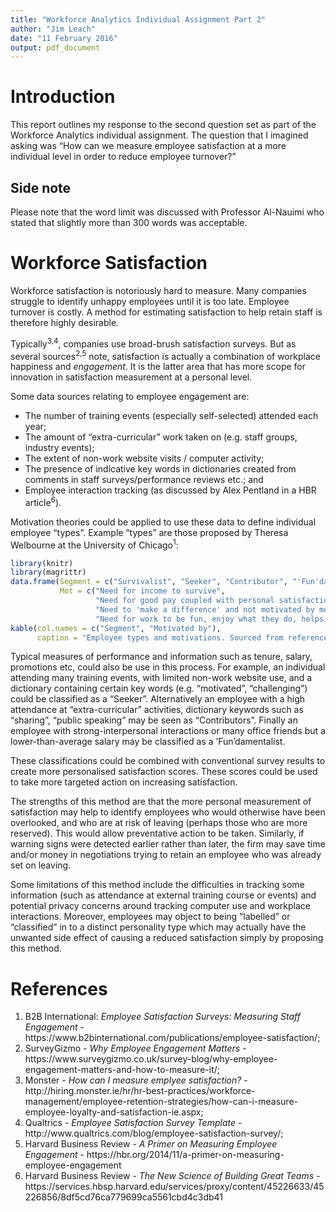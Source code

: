 ```yaml
---
title: "Workforce Analytics Individual Assignment Part 2"
author: "Jim Leach"
date: "11 February 2016"
output: pdf_document
---
```


# Introduction

This report outlines my response to the second question set as part of the Workforce Analytics individual assignment. The question that I imagined asking was "How can we measure employee satisfaction at a more individual level in order to reduce employee turnover?"

## Side note

Please note that the word limit was discussed with Professor Al-Nauimi who stated that slightly more than 300 words was acceptable.

# Workforce Satisfaction

Workforce satisfaction is notoriously hard to measure. Many companies struggle to identify unhappy employees until it is too late. Employee turnover is costly. A method for estimating satisfaction to help retain staff is therefore highly desirable. 

Typically^3,4^, companies use broad-brush satisfaction surveys. But as several sources^2,5^ note, satisfaction is actually a combination of workplace happiness and _engagement_. It is the latter area that has more scope for innovation in satisfaction measurement at a personal level.

Some data sources relating to employee engagement are:

* The number of training events (especially self-selected) attended each year;
* The amount of "extra-curricular" work taken on (e.g. staff groups, industry events);
* The extent of non-work website visits / computer activity; 
* The presence of indicative key words in dictionaries created from comments in staff surveys/performance reviews etc.; and 
* Employee interaction tracking (as discussed by Alex Pentland in a HBR article^6^).

Motivation theories could be applied to use these data to define individual employee "types". Example "types" are those proposed by Theresa Welbourne at the University of Chicago^1^:

```r
library(knitr)
library(magrittr)
data.frame(Segment = c("Survivalist", "Seeker", "Contributor", "'Fun'damentalist"),
           Mot = c("Need for income to survive", 
                   "Need for good pay coupled with personal satisfaction", 
                   "Need to 'make a difference' and not motivated by money", 
                   "Need for work to be fun, enjoy what they do, helps others and part of the work social scene")) %>%
kable(col.names = c("Segment", "Motivated by"),
      caption = "Employee types and motivations. Sourced from reference (1)")
```

Typical measures of performance and information such as tenure, salary, promotions etc, could also be use in this process. For example, an individual attending many training events, with limited non-work website use, and a dictionary containing certain key words (e.g. "motivated", "challenging") could be classified as a "Seeker". Alternatively an employee with a high attendance at "extra-curricular" activities, dictionary keywords such as "sharing", "public speaking" may be seen as "Contributors". Finally an employee with strong-interpersonal interactions or many office friends but a lower-than-average salary may be classified as a 'Fun'damentalist.

These classifications could be combined with conventional survey results to create more personalised satisfaction scores. These scores could be used to take more targeted action on increasing satisfaction.

The strengths of this method are that the more personal measurement of satisfaction may help to identify employees who would otherwise have been overlooked, and who are at risk of leaving (perhaps those who are more reserved). This would allow preventative action to be taken. Similarly, if warning signs were detected earlier rather than later, the firm may save time and/or money in negotiations trying to retain an employee who was already set on leaving.

Some limitations of this method include the difficulties in tracking some information (such as attendance at external training course or events) and potential privacy concerns around tracking computer use and workplace interactions. Moreover, employees may object to being "labelled" or "classified" in to a distinct personality type which may actually have the unwanted side effect of causing a reduced satisfaction simply by proposing this method.

# References

1. B2B International: _Employee Satisfaction Surveys: Measuring Staff Engagement_ - https://www.b2binternational.com/publications/employee-satisfaction/;
2. SurveyGizmo - _Why Employee Engagement Matters_ - https://www.surveygizmo.co.uk/survey-blog/why-employee-engagement-matters-and-how-to-measure-it/;
3. Monster - _How can I measure emplyee satisfaction?_ - http://hiring.monster.ie/hr/hr-best-practices/workforce-management/employee-retention-strategies/how-can-i-measure-employee-loyalty-and-satisfaction-ie.aspx;
4. Qualtrics - _Employee Satisfaction Survey Template_ - http://www.qualtrics.com/blog/employee-satisfaction-survey/;
5. Harvard Business Review - _A Primer on Measuring Employee Engagement_ - https://hbr.org/2014/11/a-primer-on-measuring-employee-engagement
6. Harvard Business Review - _The New Science of Building Great Teams_ - https://services.hbsp.harvard.edu/services/proxy/content/45226633/45226856/8df5cd76ca779699ca5561cbd4c3db41
